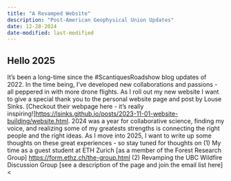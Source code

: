 ```yaml
---
title: "A Revamped Website"
description: "Post-American Geophysical Union Updates"
date: 12-28-2024
date-modified: last-modified
---
```


## Hello 2025 

It's been a long-time since the #ScantiquesRoadshow blog updates of 2022. In the time being, I've developed new collaborations and passions - all peppered in with more drone flights. As I roll out my new website I want to give a special thank you to the personal website page and post by Louse Sinks. [Checkout their webpage here - it's really inspiring!]<https://lsinks.github.io/posts/2023-11-01-website-building/website.html>. 
2024 was a year for collaborative science, finding my voice, and realizing some of my greatests strengths is connecting the right people and the right ideas. As I move into 2025, I want to write up some thoughts on these great experiences - so stay tuned for thoughts on 
    (1) My time as a guest student at ETH Zurich [as a member of the Forest Research Group]  <https://form.ethz.ch/the-group.html> 
    (2) Revamping the UBC Wildfire Discussion Group [see a description of the page and join the email list here] <

